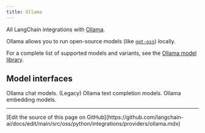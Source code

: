 ```yaml
---
title: Ollama
---
```


All LangChain integrations with [Ollama](https://ollama.com/).

Ollama allows you to run open-source models (like [`gpt-oss`](https://ollama.com/library/gpt-oss)) locally.

For a complete list of supported models and variants, see the [Ollama model library](https://ollama.ai/library).

## Model interfaces

<Columns cols={2}>
    <Card title="ChatOllama" href="/oss/python/integrations/chat/ollama" cta="Get started" icon="message" arrow>
        Ollama chat models.
    </Card>
    <Card title="OllamaLLM" href="/oss/python/integrations/llms/ollama" cta="Get started" icon="i-cursor" arrow>
        (Legacy) Ollama text completion models.
    </Card>
    <Card title="OllamaEmbeddings" href="/oss/python/integrations/text_embedding/ollama" cta="Get started" icon="microsoft" arrow>
        Ollama embedding models.
    </Card>
</Columns>

---

<Callout icon="pen-to-square" iconType="regular">
  [Edit the source of this page on GitHub](https://github.com/langchain-ai/docs/edit/main/src/oss/python/integrations/providers/ollama.mdx)
</Callout>
